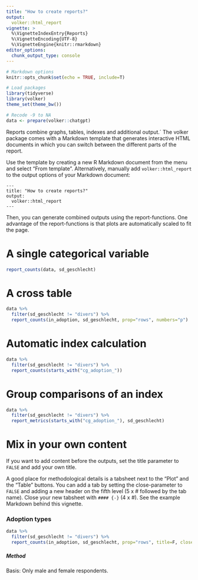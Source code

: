 ```yaml
---
title: "How to create reports?"
output: 
  volker::html_report
vignette: >
  %\VignetteIndexEntry{Reports}
  %\VignetteEncoding{UTF-8}
  %\VignetteEngine{knitr::rmarkdown}
editor_options: 
  chunk_output_type: console
---
```


```r

# Markdown options
knitr::opts_chunk$set(echo = TRUE, include=T)

# Load packages
library(tidyverse)
library(volker)
theme_set(theme_bw())

# Recode -9 to NA
data <- prepare(volker::chatgpt)

```

Reports combine graphs, tables, indexes and additional output.´
The volker package comes with a Markdown template that generates 
interactive HTML documents in which you can switch between 
the different parts of the report.

Use the template by creating a new R Markdown document from the menu
and select "From template". 
Alternatively, manually add `volker::html_report` to the 
output options of your Markdown document:


```
---
title: "How to create reports?"
output: 
  volker::html_report
---
```

Then, you can generate combined outputs using the report-functions.
One advantage of the report-functions is that plots are automatically 
scaled to fit the page.

# A single categorical variable

```r
report_counts(data, sd_geschlecht)
```

# A cross table

```r
data %>% 
  filter(sd_geschlecht != "divers") %>% 
  report_counts(in_adoption, sd_geschlecht, prop="rows", numbers="p")
```

# Automatic index calculation
```r

data %>% 
  filter(sd_geschlecht != "divers") %>% 
  report_counts(starts_with("cg_adoption_"))

```


# Group comparisons of an index
```r
data %>% 
  filter(sd_geschlecht != "divers") %>% 
  report_metrics(starts_with("cg_adoption_"), sd_geschlecht)

```

# Mix in your own content

If you want to add content before the outputs, 
set the title parameter to `FALSE` and add your 
own title.

A good place for methodological details is a tabsheet 
next to the "Plot" and the "Table" buttons. You can add a tab
by setting the close-parameter to `FALSE` and adding a new header
on the fifth level (5 x # followed by the tab name). Close your new tabsheet with
`#### {-}` (4 x #). See the example Markdown behind this vignette.

### Adoption types

```r
data %>% 
  filter(sd_geschlecht != "divers") %>% 
  report_counts(in_adoption, sd_geschlecht, prop="rows", title=F, close=F)
```


##### Method
Basis: Only male and female respondents.

#### {-}




